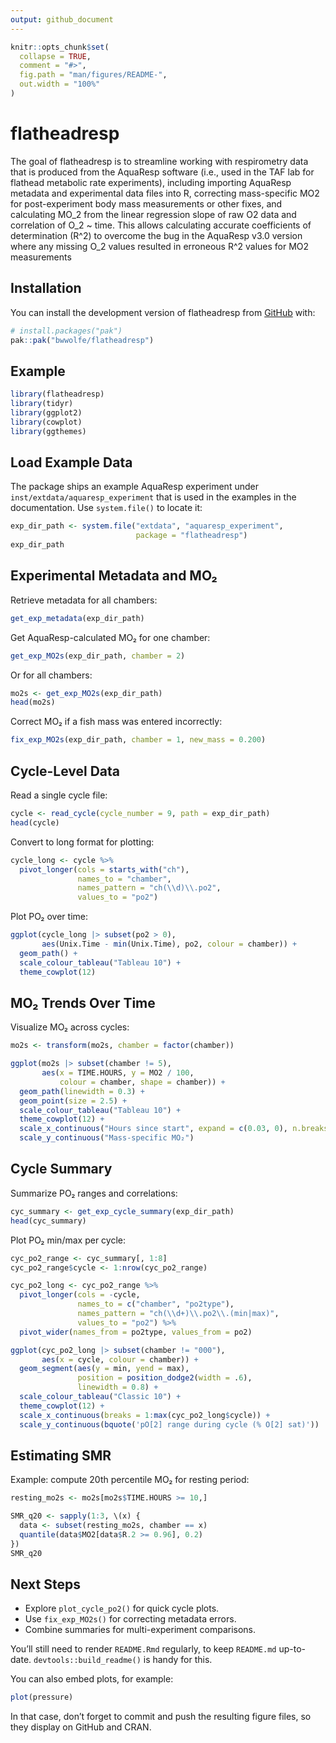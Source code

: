 ```yaml
---
output: github_document
---
```


<!-- README.md is generated from README.Rmd. Please edit that file -->

```r
knitr::opts_chunk$set(
  collapse = TRUE,
  comment = "#>",
  fig.path = "man/figures/README-",
  out.width = "100%"
)
```

# flatheadresp

<!-- badges: start -->
<!-- badges: end -->

The goal of flatheadresp is to streamline working with respirometry data that is produced from the AquaResp software (i.e., used in the TAF lab for flathead metabolic rate experiments), including importing AquaResp metadata and experimental data files into R, correcting mass-specific MO2 for post-experiment body mass measurements or other fixes, and calculating MO_2 from the linear regression slope of raw O2 data and correlation of O_2 ~ time. This allows calculating accurate coefficients of determination (R^2) to overcome the bug in the AquaResp v3.0 version where any missing O_2 values resulted in erroneous R^2 values for MO2 measurements

## Installation

You can install the development version of flatheadresp from [GitHub](https://github.com/) with:

``` r
# install.packages("pak")
pak::pak("bwwolfe/flatheadresp")
```

## Example

```r
library(flatheadresp)
library(tidyr)
library(ggplot2)
library(cowplot)
library(ggthemes)
```

## Load Example Data

The package ships an example AquaResp experiment under `inst/extdata/aquaresp_experiment` that is used in the examples in the documentation. Use `system.file()` to locate it:

```r
exp_dir_path <- system.file("extdata", "aquaresp_experiment",
                            package = "flatheadresp")
exp_dir_path
```

## Experimental Metadata and MO₂

Retrieve metadata for all chambers:

```r
get_exp_metadata(exp_dir_path)
```

Get AquaResp-calculated MO₂ for one chamber:

```r
get_exp_MO2s(exp_dir_path, chamber = 2)
```

Or for all chambers:

```r
mo2s <- get_exp_MO2s(exp_dir_path)
head(mo2s)
```

Correct MO₂ if a fish mass was entered incorrectly:

```r
fix_exp_MO2s(exp_dir_path, chamber = 1, new_mass = 0.200)
```

## Cycle-Level Data

Read a single cycle file:

```r
cycle <- read_cycle(cycle_number = 9, path = exp_dir_path)
head(cycle)
```

Convert to long format for plotting:

```r
cycle_long <- cycle %>%
  pivot_longer(cols = starts_with("ch"),
               names_to = "chamber",
               names_pattern = "ch(\\d)\\.po2",
               values_to = "po2")
```

Plot PO₂ over time:

```r
ggplot(cycle_long |> subset(po2 > 0),
       aes(Unix.Time - min(Unix.Time), po2, colour = chamber)) +
  geom_path() +
  scale_colour_tableau("Tableau 10") +
  theme_cowplot(12)
```

## MO₂ Trends Over Time

Visualize MO₂ across cycles:

```r
mo2s <- transform(mo2s, chamber = factor(chamber))

ggplot(mo2s |> subset(chamber != 5),
       aes(x = TIME.HOURS, y = MO2 / 100,
           colour = chamber, shape = chamber)) +
  geom_path(linewidth = 0.3) +
  geom_point(size = 2.5) +
  scale_colour_tableau("Tableau 10") +
  theme_cowplot(12) +
  scale_x_continuous("Hours since start", expand = c(0.03, 0), n.breaks = 20) +
  scale_y_continuous("Mass-specific MO₂")
```

## Cycle Summary

Summarize PO₂ ranges and correlations:

```r
cyc_summary <- get_exp_cycle_summary(exp_dir_path)
head(cyc_summary)
```

Plot PO₂ min/max per cycle:

```r
cyc_po2_range <- cyc_summary[, 1:8]
cyc_po2_range$cycle <- 1:nrow(cyc_po2_range)

cyc_po2_long <- cyc_po2_range %>%
  pivot_longer(cols = -cycle,
               names_to = c("chamber", "po2type"),
               names_pattern = "ch(\\d+)\\.po2\\.(min|max)",
               values_to = "po2") %>%
  pivot_wider(names_from = po2type, values_from = po2)

ggplot(cyc_po2_long |> subset(chamber != "000"),
       aes(x = cycle, colour = chamber)) +
  geom_segment(aes(y = min, yend = max),
               position = position_dodge2(width = .6),
               linewidth = 0.8) +
  scale_colour_tableau("Classic 10") +
  theme_cowplot(12) +
  scale_x_continuous(breaks = 1:max(cyc_po2_long$cycle)) +
  scale_y_continuous(bquote('pO[2] range during cycle (% O[2] sat)'))
```

## Estimating SMR

Example: compute 20th percentile MO₂ for resting period:

```r
resting_mo2s <- mo2s[mo2s$TIME.HOURS >= 10,]

SMR_q20 <- sapply(1:3, \(x) {
  data <- subset(resting_mo2s, chamber == x)
  quantile(data$MO2[data$R.2 >= 0.96], 0.2)
})
SMR_q20
```

## Next Steps

- Explore `plot_cycle_po2()` for quick cycle plots.
- Use `fix_exp_MO2s()` for correcting metadata errors.
- Combine summaries for multi-experiment comparisons.

You'll still need to render `README.Rmd` regularly, to keep `README.md` up-to-date. `devtools::build_readme()` is handy for this.

You can also embed plots, for example:

```r
plot(pressure)
```

In that case, don't forget to commit and push the resulting figure files, so they display on GitHub and CRAN.
